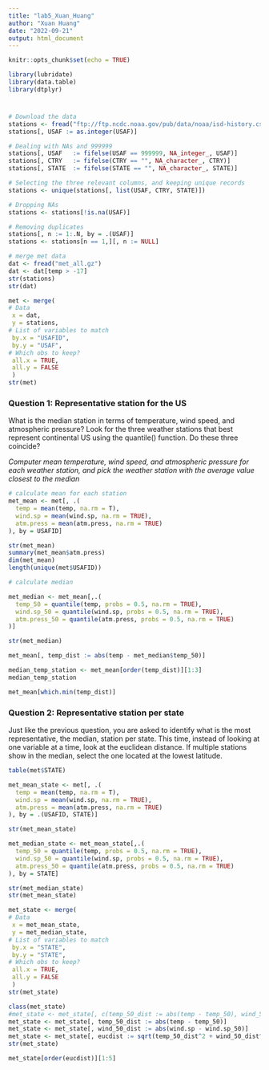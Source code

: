 ```yaml
---
title: "lab5_Xuan_Huang"
author: "Xuan Huang"
date: "2022-09-21"
output: html_document
---
```


```r
knitr::opts_chunk$set(echo = TRUE)
```

```r
library(lubridate)
library(data.table)
library(dtplyr)
```
#

```r
# Download the data
stations <- fread("ftp://ftp.ncdc.noaa.gov/pub/data/noaa/isd-history.csv")
stations[, USAF := as.integer(USAF)]

# Dealing with NAs and 999999
stations[, USAF   := fifelse(USAF == 999999, NA_integer_, USAF)]
stations[, CTRY   := fifelse(CTRY == "", NA_character_, CTRY)]
stations[, STATE  := fifelse(STATE == "", NA_character_, STATE)]

# Selecting the three relevant columns, and keeping unique records
stations <- unique(stations[, list(USAF, CTRY, STATE)])

# Dropping NAs
stations <- stations[!is.na(USAF)]

# Removing duplicates
stations[, n := 1:.N, by = .(USAF)]
stations <- stations[n == 1,][, n := NULL]
```

```r
# merge met data
dat <- fread("met_all.gz")
dat <- dat[temp > -17]
str(stations)
str(dat)

met <- merge(
# Data
 x = dat, 
 y = stations, 
# List of variables to match
 by.x = "USAFID",
 by.y = "USAF", 
# Which obs to keep?
 all.x = TRUE, 
 all.y = FALSE
 ) 
str(met)

```

### Question 1: Representative station for the US
What is the median station in terms of temperature, wind speed, and atmospheric pressure? Look for the three weather stations that best represent continental US using the quantile() function. Do these three coincide?

*Computer mean temperature, wind speed, and atmospheric pressure for each weather station, and pick the weather station with the average value closest to the median*
```r
# calculate mean for each station
met_mean <- met[, .(
  temp = mean(temp, na.rm = T),
  wind.sp = mean(wind.sp, na.rm = TRUE),
  atm.press = mean(atm.press, na.rm = TRUE)
), by = USAFID]

str(met_mean)
summary(met_mean$atm.press)
dim(met_mean)
length(unique(met$USAFID))
```

```r
# calculate median

met_median <- met_mean[,.(
  temp_50 = quantile(temp, probs = 0.5, na.rm = TRUE),
  wind.sp_50 = quantile(wind.sp, probs = 0.5, na.rm = TRUE),
  atm.press_50 = quantile(atm.press, probs = 0.5, na.rm = TRUE)
)]

str(met_median)
```

```r
met_mean[, temp_dist := abs(temp - met_median$temp_50)]

median_temp_station <- met_mean[order(temp_dist)][1:3]
median_temp_station

met_mean[which.min(temp_dist)]
```

### Question 2: Representative station per state
Just like the previous question, you are asked to identify what is the most representative, the median, station per state. This time, instead of looking at one variable at a time, look at the euclidean distance. If multiple stations show in the median, select the one located at the lowest latitude.

```r
table(met$STATE)

met_mean_state <- met[, .(
  temp = mean(temp, na.rm = T),
  wind.sp = mean(wind.sp, na.rm = TRUE),
  atm.press = mean(atm.press, na.rm = TRUE)
), by = .(USAFID, STATE)]

str(met_mean_state)

met_median_state <- met_mean_state[,.(
  temp_50 = quantile(temp, probs = 0.5, na.rm = TRUE),
  wind.sp_50 = quantile(wind.sp, probs = 0.5, na.rm = TRUE),
  atm.press_50 = quantile(atm.press, probs = 0.5, na.rm = TRUE)
), by = STATE]

str(met_median_state)
str(met_mean_state)

met_state <- merge(
# Data
 x = met_mean_state, 
 y = met_median_state, 
# List of variables to match
 by.x = "STATE",
 by.y = "STATE", 
# Which obs to keep?
 all.x = TRUE, 
 all.y = FALSE
 ) 
str(met_state)

```

```r
class(met_state)
#met_state <- met_state[, c(temp_50_dist := abs(temp - temp_50), wind_50_dist := abs(wind.sp - wind.sp_50))] # := just can have one?
met_state <- met_state[, temp_50_dist := abs(temp - temp_50)]
met_state <- met_state[, wind_50_dist := abs(wind.sp - wind.sp_50)]
met_state <- met_state[, eucdist := sqrt(temp_50_dist^2 + wind_50_dist^2)]
str(met_state)

met_state[order(eucdist)][1:5]


```



